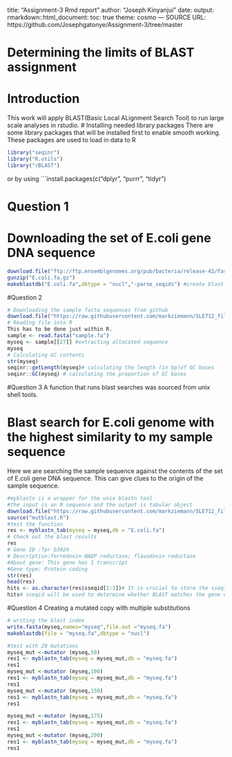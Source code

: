 title: "Assignment-3 Rmd report"
author: "Joseph Kinyanjui"
date:
output:
    rmarkdown::html_document:
        toc: true
theme: cosmo
---
SOURCE URL: https://github.com/Josephgatonye/Assignment-3/tree/master

# **Determining the limits of BLAST assignment**
# Introduction
This work will apply BLAST(Basic Local ALignment Search Tool) to run large scale analyses in rstudio. 
# Installing needed library packages
There are some library packages that will be installed first to enable smooth working. These packages are used to load in data to R
```r
library("seqinr")
library("R.utils")
library("rBLAST")
```
or by using 
```install.packages(c("dplyr", "purrr", "tidyr")

# Question 1
# Downloading the set of E.coli gene DNA sequence 
```r
download.file("ftp://ftp.ensemblgenomes.org/pub/bacteria/release-42/fasta/bacteria_0_collection/escherichia_coli_str_k_12_substr_mg1655/cds/Escherichia_coli_str_k_12_substr_mg1655.ASM584v2.cds.all.fa.gz",destfile = "E.coli.fa.gz")
gunzip("E.coli.fa.gz")
makeblastdb("E.coli.fa",dbtype = "nucl","-parse_seqids") #create blast and gives the numbers of sequences present in the E.coli set
```
#Question 2
```r
# Downloading the sample fasta sequences from github 
download.file("https://raw.githubusercontent.com/markziemann/SLE712_files/master/bioinfo_asst3_part2_files/sample.fa",destfile = "sample.fa")
# Reading file into R
This has to be done just within R. 
sample <- read.fasta("sample.fa")
myseq <- sample[[27]] #extracting allocated sequence 
myseq
# Calculating GC contents
str(myseq)
seqinr::getLength(myseq)# calculating the length (in bp)of GC bases
seqinr::GC(myseq) # calculating the proportion of GC bases
```
#Question 3
A function that runs blast searches was sourced from unix shell tools.

# Blast search for E.coli genome with the highest similarity to my sample sequence
Here we are searching the sample sequence against the contents of the set of E.coli gene DNA sequence.
This can give clues to the origin of the sample sequence.  
```r
#myblastn is a wrapper for the unix blastn tool
#the input is an R sequence and the output is tabular object
download.file("https://raw.githubusercontent.com/markziemann/SLE712_files/master/bioinfo_asst3_part2_files/mutblast_functions.R",destfile = "mutblast.R")
source("mutblast.R")
#test the function
res <- myblastn_tab(myseq = myseq,db = "E.coli.fa")
# Check out the blast results
res
# Gene ID :fpr b3924
# Description:ferredoxin-NADP reductase; flavodoxin reductase
#About gene: This gene has 1 transcript
#Gene type: Protein coding
str(res)
head(res)
hits <- as.character(res$sseqid[1:3])# It is crucial to store the sseqid
hits# sseqid will be used to determine whether BLAST matches the gene of origin
```
#Question 4
Creating a mutated copy with multiple substitutions
```r
# writing the blast index
write.fasta(myseq,names="myseq",file.out ="myseq.fa")
makeblastdb(file = "myseq.fa",dbtype = "nucl")

#test with 20 mutations
myseq_mut <-mutator (myseq,50)
res1 <- myblastn_tab(myseq = myseq_mut,db = "myseq.fa")
res1
myseq_mut <-mutator (myseq,100)
res1 <- myblastn_tab(myseq = myseq_mut,db = "myseq.fa")
res1
myseq_mut <-mutator (myseq,150)
res1 <- myblastn_tab(myseq = myseq_mut,db = "myseq.fa")
res1

myseq_mut <-mutator (myseq,175)
res1 <- myblastn_tab(myseq = myseq_mut,db = "myseq.fa")
res1
myseq_mut <-mutator (myseq,200)
res1 <- myblastn_tab(myseq = myseq_mut,db = "myseq.fa")
res1
```




